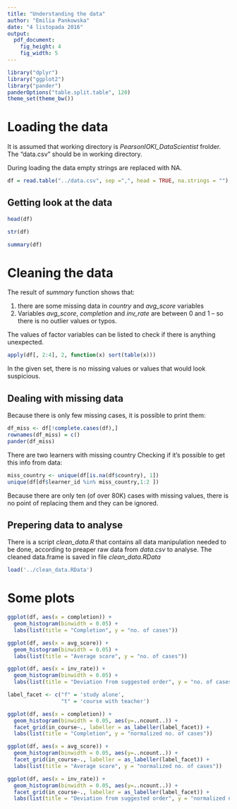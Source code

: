 ```yaml
---
title: "Understanding the data"
author: "Emilia Pankowska"
date: "4 listopada 2016"
output: 
  pdf_document: 
    fig_height: 4
    fig_width: 5
---
```

```r
library("dplyr")
library("ggplot2")
library("pander")
panderOptions("table.split.table", 120)
theme_set(theme_bw())

```



# Loading the data

It is assumed that working directory is *PearsonIOKI_DataScientist* frolder. The "data.csv" should be in working directory.

During loading the data empty strings are replaced with NA.
```r
df = read.table("../data.csv", sep =",", head = TRUE, na.strings = "")
```

## Getting look at the data

```r
head(df)
```

```r
str(df)
```

```r
summary(df)
```



# Cleaning the data

The result of *summary* function shows that:

1. there are some missing data in *country* and *avg_score* variables
2. Variables *avg_score*, *completion* and *inv_rate* are between 0 and 1 -- so there is no outlier values or typos.

The values of factor variables can be listed to check if there is anything unexpected.

```r
apply(df[, 2:4], 2, function(x) sort(table(x)))
```

In the given set, there is no missing values or values that would look suspicious.

## Dealing with missing data

Because there is only few missing cases, it is possible to print them: 

```r
df_miss <- df[!complete.cases(df),]
rownames(df_miss) = c()
pander(df_miss)
```

There are two learners with missing country Checking if it's possible to get this info from data:
```r
miss_country <- unique(df[is.na(df$country), 1])
unique(df[df$learner_id %in% miss_country,1:2 ])
```


Because there are only ten (of over 80K) cases with missing values, there is no point of replacing them and they can be ignored.



## Prepering data to analyse

There is a script *clean_data.R* that contains all data manipulation needed to be done, according to preaper raw data from *data.csv* to analyse. The cleaned data.frame is saved in file *clean_data.RData*


```r
load('../clean_data.RData')
```

# Some plots
```r
ggplot(df, aes(x = completion)) + 
  geom_histogram(binwidth = 0.05) + 
  labs(list(title = "Completion", y = "no. of cases"))
```

```r
ggplot(df, aes(x = avg_score)) + 
  geom_histogram(binwidth = 0.05) + 
  labs(list(title = "Average score", y = "no. of cases"))
```

```r
ggplot(df, aes(x = inv_rate)) + 
  geom_histogram(binwidth = 0.05) + 
  labs(list(title = "Deviation from suggested order", y = "no. of cases"))
```

```r
label_facet <- c("f" = 'study alone',
                 "t" = 'course with teacher')

ggplot(df, aes(x = completion)) + 
  geom_histogram(binwidth = 0.05, aes(y=..ncount..)) + 
  facet_grid(in_course~., labeller = as_labeller(label_facet)) +
  labs(list(title = "Completion", y = "normalized no. of cases"))
```

```r
ggplot(df, aes(x = avg_score)) + 
  geom_histogram(binwidth = 0.05, aes(y=..ncount..)) + 
  facet_grid(in_course~., labeller = as_labeller(label_facet)) +
  labs(list(title = "Average score", y = "normalized no. of cases"))
```

```r
ggplot(df, aes(x = inv_rate)) + 
  geom_histogram(binwidth = 0.05, aes(y=..ncount..)) + 
  facet_grid(in_course~., labeller = as_labeller(label_facet)) +
  labs(list(title = "Deviation from suggested order", y = "normalized no. of cases"))
```

